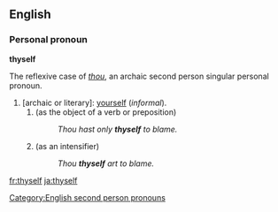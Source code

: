 ==English==

===Personal pronoun===
'''thyself'''

The reflexive case of ''[[thou]]'', an archaic second person singular personal pronoun.

#[archaic or literary]: [[yourself]] (''informal'').
##(as the object of a verb or preposition)
##:''Thou hast only '''thyself''' to blame.''
##(as an intensifier)
##:''Thou '''thyself''' art to blame.''

[[Category:English second person pronouns]]

[[fr:thyself]]
[[ja:thyself]]
